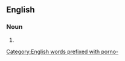 ==English==

===Noun===
{{head|en|noun form}}

# {{plural of|pornographer|lang=en}}
[[Category:English words prefixed with porno-]]